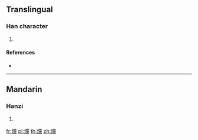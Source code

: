 ==Translingual==

===Han character===
{{Han char|rn=86|rad=火|as=20|sn=24|four=99831|canj=FFBF}}

# {{defn|Han|sort=火20}}

====References====
* {{Han ref|kx=0688.100|dkj=19631|dj=1099.270|hdz=32250.130|uh=7223|ud=29219|bh=F8B1|bd=63665}}

----

==Mandarin==

===Hanzi===
{{cmn-hanzi|pin=[[tǎng]] ([[tang3]])|wg=t'ang<sup>3</sup>}}

# {{defn|lang=cmn|sort=火20}}

[[fr:爣]]
[[pl:爣]]
[[th:爣]]
[[zh:爣]]